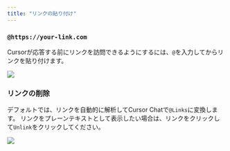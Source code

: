 ```yaml
---
title: "リンクの貼り付け"
---
```


### `@https://your-link.com`

Cursorが応答する前にリンクを訪問できるようにするには、`@`を入力してからリンクを貼り付けます。

<Frame>
<img src="/images/context/@link.png" />
</Frame>


### リンクの削除

デフォルトでは、リンクを自動的に解析してCursor Chatで`@Links`に変換します。
リンクをプレーンテキストとして表示したい場合は、リンクをクリックして`Unlink`をクリックしてください。

<Frame>
<img src="/images/context/@link-unlink.png" />
</Frame>
